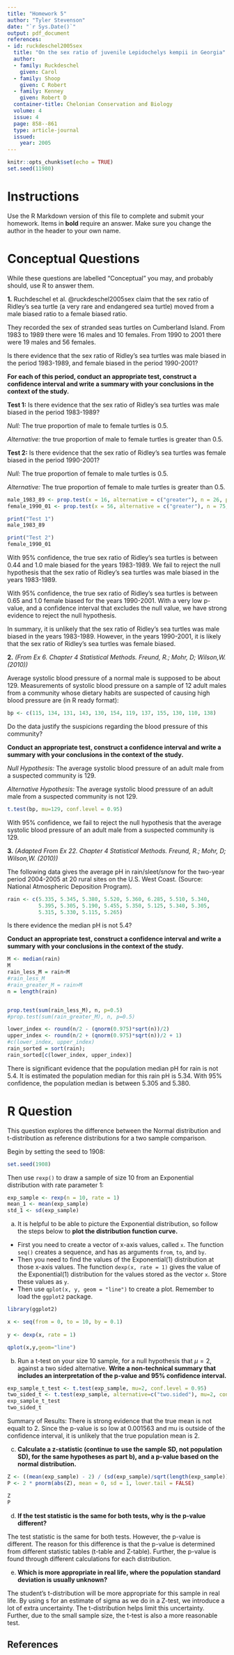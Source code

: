 ```yaml
---
title: "Homework 5"
author: "Tyler Stevenson"
date: "`r Sys.Date()`"
output: pdf_document
references:
- id: ruckdeschel2005sex
  title: "On the sex ratio of juvenile Lepidochelys kempii in Georgia"
  author:
  - family: Ruckdeschel
    given: Carol
  - family: Shoop
    given: C Robert
  - family: Kenney
    given: Robert D
  container-title: Chelonian Conservation and Biology
  volume: 4
  issue: 4
  page: 858--861
  type: article-journal
  issued:
    year: 2005
---
```


```r
knitr::opts_chunk$set(echo = TRUE)
set.seed(11980)
```

# Instructions

Use the R Markdown version of this file to complete and submit your homework.  Items in **bold** require an answer. Make sure you change the author in the header to your own name. 

# Conceptual Questions 

While these questions are labelled "Conceptual" you may, and probably should, use R to answer them.

**1\.** Ruchdeschel et al. @ruckdeschel2005sex claim that the sex ratio of Ridley's sea turtle (a very rare and endangered sea turtle) moved from a male biased ratio to a female biased ratio.  

They recorded the sex of stranded seas turtles on Cumberland Island.  From
1983 to 1989 there were 16 males and 10 females.  From 1990 to 2001 there were 19 males and 56 females.

Is there evidence that the sex ratio of Ridley's sea turtles was male biased in the period 1983-1989, and female biased in the period 1990-2001?  

**For each of this period, conduct an appropriate test, construct a confidence interval and write a summary with your conclusions in the context of the study.**

**Test 1:** Is there evidence that the sex ratio of Ridley's sea turtles was male biased in the period 1983-1989? 

*Null:* The true proportion of male to female turtles is 0.5.

*Alternative:* the true proportion of male to female turtles is greater than 0.5.

**Test 2:** Is there evidence that the sex ratio of Ridley's sea turtles was female biased in the period 1990-2001?

*Null:* The true proportion of female to male turtles is 0.5.

*Alternative:* The true proportion of female to male turtles is greater than 0.5. 


```r

male_1983_89 <- prop.test(x = 16, alternative = c("greater"), n = 26, p = 0.5)
female_1990_01 <- prop.test(x = 56, alternative = c("greater"), n = 75, p = 0.5)

print("Test 1")
male_1983_89

print("Test 2")
female_1990_01

```
With 95% confidence, the true sex ratio of Ridley's sea turtles is between 0.44 and 1.0 male biased for the years 1983-1989. We fail to reject the null hypothesis that the sex ratio of Ridley's sea turtles was male biased in the years 1983-1989.  

With 95% confidence, the true sex ratio of Ridley's sea turtles is between 0.65 and 1.0 female biased for the years 1990-2001. With a very low p-value, and a confidence interval that excludes the null value, we have strong evidence to reject the null hypothesis. 

In summary, it is unlikely that the sex ratio of Ridley's sea turtles was male biased in the years 1983-1989. However, in the years 1990-2001, it is likely that the sex ratio of Ridley's sea turtles was female biased.



**2\.** *(From Ex 6. Chapter 4 Statistical Methods. Freund, R.; Mohr, D; Wilson,W. (2010))*

Average systolic blood pressure of a normal male is supposed to be about 129.  Measurements of systolic blood pressure on a sample of 12 adult males from a community whose dietary habits are suspected of causing high blood pressure are (in R ready format):

```r
bp <- c(115, 134, 131, 143, 130, 154, 119, 137, 155, 130, 110, 138)
```

Do the data justify the suspicions regarding the blood pressure of this community?

**Conduct an appropriate test, construct a confidence interval and write a summary with your conclusions in the context of the study.**

*Null Hypothesis:* The average systolic blood pressure of an adult male from a suspected community is 129. 

*Alternative Hypothesis:* The average systolic blood pressure of an adult male from a suspected community is not 129. 

```r

t.test(bp, mu=129, conf.level = 0.95)

```
With 95% confidence, we fail to reject the null hypothesis that the average systolic blood pressure of an adult male from a suspected community is 129. 


**3\.** *(Adapted From Ex 22. Chapter 4 Statistical Methods. Freund, R.; Mohr, D; Wilson,W. (2010))*

The following data gives the average pH in rain/sleet/snow for the two-year period 2004-2005 at 20 rural sites on the U.S. West Coast. (Source: National Atmospheric Deposition Program).

```r
rain <- c(5.335, 5.345, 5.380, 5.520, 5.360, 6.285, 5.510, 5.340,
          5.395, 5.305, 5.190, 5.455, 5.350, 5.125, 5.340, 5.305,
          5.315, 5.330, 5.115, 5.265)
```

Is there evidence the median pH is not 5.4?

**Conduct an appropriate test, construct a confidence interval and write a summary with your conclusions in the context of the study.**

```r

M <- median(rain)
M
rain_less_M = rain<M
#rain_less_M
#rain_greater_M = rain>M
n = length(rain)


prop.test(sum(rain_less_M), n, p=0.5)
#prop.test(sum(rain_greater_M), n, p=0.5)

lower_index <- round(n/2 - (qnorm(0.975)*sqrt(n))/2)
upper_index <- round(n/2 + (qnorm(0.975)*sqrt(n))/2 + 1)
#c(lower_index, upper_index)
rain_sorted = sort(rain);
rain_sorted[c(lower_index, upper_index)]

```

There is significant evidence that the population median pH for rain is not 5.4. It is estimated the population median for this rain pH is 5.34. With 95% confidence, the population median is between 5.305 and 5.380.


# R Question

This question explores the difference between the Normal distribution and t-distribution as reference distributions for a two sample comparison. 

Begin by setting the seed to 1908:
```r
set.seed(1908)
```

Then use `rexp()` to draw a sample of size 10 from an Exponential distribution with rate parameter 1:

```r
exp_sample <- rexp(n = 10, rate = 1)
mean_1 <- mean(exp_sample)
std_1 <- sd(exp_sample)
```

a) It is helpful to be able to picture the Exponential distribution, so follow the steps below to **plot the distribution function curve.** 
  * First you need to create a vector of x-axis values, called `x`. The function `seq()` creates a sequence, and has as arguments `from`, `to`, and `by`.  
  * Then you need to find the values of the Exponential(1) distribution at those x-axis values. The function `dexp(x, rate = 1)` gives the value of the Exponential(1) distribution for the values stored as the vector `x`. Store these values as `y`.
  * Then use `qplot(x, y, geom = "line")` to create a plot. Remember to load the `ggplot2` package.

```r
library(ggplot2)

x <- seq(from = 0, to = 10, by = 0.1)
  
y <- dexp(x, rate = 1)

qplot(x,y,geom="line")

```


b) Run a t-test on your size 10 sample, for a null hypothesis that $\mu = 2$, against a two sided alternative. **Write a non-technical summary that includes an interpretation of the p-value and 95% confidence interval.**


```r

exp_sample_t_test <- t.test(exp_sample, mu=2, conf.level = 0.95)
two_sided_t <- t.test(exp_sample, alternative=c("two.sided"), mu=2, conf.level = 0.95)
exp_sample_t_test
two_sided_t

```
Summary of Results: There is strong evidence that the true mean is not equalt to 2. Since the p-value is so low at 0.001563 and mu is outside of the confidence interval, it is unlikely that the true population mean is 2. 


c) **Calculate a z-statistic (continue to use the sample SD, not population SD), for the same hypotheses as part b), and a p-value based on the normal distribution.**

```r

Z <- ((mean(exp_sample) - 2) / (sd(exp_sample)/sqrt(length(exp_sample))))
P <- 2 * pnorm(abs(Z), mean = 0, sd = 1, lower.tail = FALSE)

Z
P

```

d) **If the test statistic is the same for both tests, why is the p-value different?** 

The test statistic is the same for both tests. However, the p-value is different. The reason for this difference is that the p-value is determined from different statistic tables (t-table and Z-table). Further, the p-value is found through different calculations for each distribution. 

e) **Which is more appropriate in real life, where the population standard deviation is usually unknown?**

The student's t-distribution will be more appropriate for this sample in real life. By using s for an estimate of sigma as we do in a Z-test, we introduce a lot of extra uncertainty. The t-distribution helps limit this uncertainty. Further, due to the small sample size, the t-test is also a more reasonable test. 

## References
